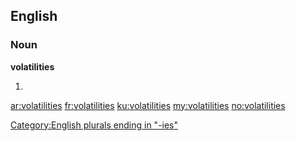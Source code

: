 ==English==

===Noun===
'''volatilities'''

# {{plural of|volatility}}

[[Category:English plurals ending in "-ies"]]

[[ar:volatilities]]
[[fr:volatilities]]
[[ku:volatilities]]
[[my:volatilities]]
[[no:volatilities]]